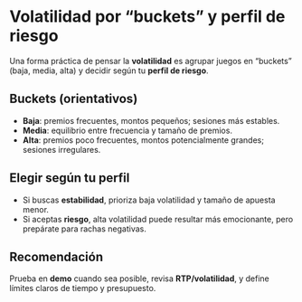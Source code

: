 # Volatilidad por “buckets” y perfil de riesgo

Una forma práctica de pensar la **volatilidad** es agrupar juegos en “buckets” (baja, media, alta) y decidir según tu **perfil de riesgo**.

## Buckets (orientativos)
- **Baja**: premios frecuentes, montos pequeños; sesiones más estables.
- **Media**: equilibrio entre frecuencia y tamaño de premios.
- **Alta**: premios poco frecuentes, montos potencialmente grandes; sesiones irregulares.

## Elegir según tu perfil
- Si buscas **estabilidad**, prioriza baja volatilidad y tamaño de apuesta menor.
- Si aceptas **riesgo**, alta volatilidad puede resultar más emocionante, pero prepárate para rachas negativas.

## Recomendación
Prueba en **demo** cuando sea posible, revisa **RTP/volatilidad**, y define límites claros de tiempo y presupuesto.
